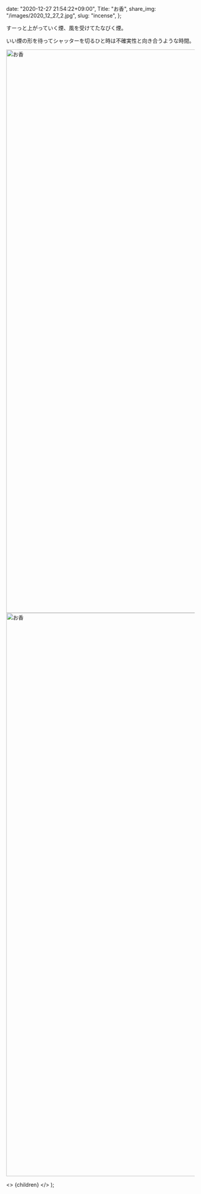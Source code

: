 
  date: "2020-12-27 21:54:22+09:00",
  Title: "お香",
  share_img: "/images/2020_12_27_2.jpg",
  slug: "incense",
};

すーっと上がっていく煙、風を受けてたなびく煙。

いい煙の形を待ってシャッターを切るひと時は不確実性と向き合うような時間。

<img src="/images/2020_12_27_1.jpg" alt="お香" width="1000" height="1500" />
<img src="/images/2020_12_27_2.jpg" alt="お香" width="1000" height="1500" />

  <>
    <Head>
      <title>{meta.Title} | 異郷好実</title>
    </Head>
    <PostLayout meta={meta}>{children}</PostLayout>
  </>
);
